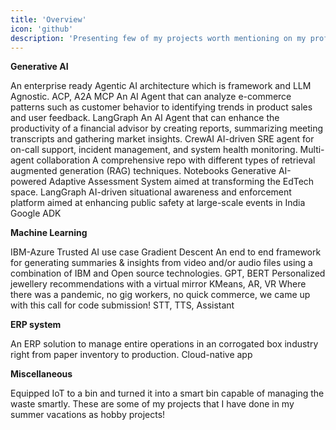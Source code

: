 ```yaml
---
title: 'Overview'
icon: 'github'
description: 'Presenting few of my projects worth mentioning on my profile'
---
```


**Generative AI**

<CardGroup cols={3}>
    <Card
        title="AI Agents Interoperability"
        href="/projects/genai/acp-agents"
    >
    An enterprise ready Agentic AI architecture which is framework and LLM Agnostic.
    <Info>ACP, A2A</Info>
    <Info>MCP</Info>
    </Card>
  <Card
        title="E-commerce analysis AI Agent"
        href="/projects/genai/e-commerce-usecase"
    >
    An AI Agent that can analyze e-commerce patterns such as customer behavior to identifying trends in product sales and user feedback.
    <Info>LangGraph</Info>
    </Card>
  <Card
    title="Financial research and analysis Agent"
    href="/projects/genai/financial-advisor-usecase"
  >
  An AI Agent that can enhance the productivity of a financial advisor by creating reports, summarizing meeting transcripts and gathering market insights.
  <Info>CrewAI</Info>
  </Card>
  <Card
        title="On-call SRE Agent"
        href="/projects/genai/sre_agent"
    >
    AI-driven SRE agent for on-call support, incident management, and system health monitoring.
    <Info>Multi-agent collaboration</Info>
    </Card>
  <Card
        title="Retrieval-Augmented Generation(RAG) playbooks"
        href="/projects/genai/rag-playbooks"
    >
    A comprehensive repo with different types of retrieval augmented generation (RAG) techniques.
    <Info>Notebooks</Info>
    </Card>
  <Card
    title="Adaptive AI Assessment"
    href="/projects/genai/genai-adaptive-assessment-system"
  >
  Generative AI-powered Adaptive Assessment System aimed at transforming the EdTech space.
  <Info>LangGraph</Info>
  </Card>
  <Card
    title="Improving safety at large public events"
    href="/projects/genai/safety-at-large-public-events"
  >
  AI-driven situational awareness and enforcement platform aimed at enhancing public safety at large-scale events in India
  <Info>Google ADK</Info>
  </Card>
  
</CardGroup>

**Machine Learning**

<CardGroup cols={3}>
  <Card
    title="Govern a Traditional AI model"
    href="/projects/ml/trusted-ai"
  >
  IBM-Azure Trusted AI use case
  <Info>Gradient Descent</Info>
  </Card>
  <Card
    title="Summarize a video or audio using IBM Watson"
    href="/projects/ml/summarize-a-video-or-audio"
  >
  An end to end framework for generating summaries & insights from video and/or audio files using a combination of IBM and Open source technologies.
  <Info>GPT, BERT</Info>
  </Card>
  <Card
    title="Augmented Reality powered Virtual Mirror"
    href="/projects/ml/virtual-mirror"
  >
  Personalized jewellery recommendations with a virtual mirror
  <Info>KMeans, AR, VR</Info>
  </Card>
  <Card
    title="Online & Offline Order processing during pandemics"
    href="/projects/ml/order-processing-pandemics"
  >
  Where there was a pandemic, no gig workers, no quick commerce, we came up with this call for code submission!
  <Info>STT, TTS, Assistant</Info>
  </Card>

</CardGroup>

**ERP system**

<CardGroup cols={3}>
  <Card
    title="Browmix ERP"
    href="/projects/erp/browmix"
  >
  An ERP solution to manage entire operations in an corrogated box industry right from paper inventory to production.
  <Info>Cloud-native app</Info>
  </Card>
  
</CardGroup>

**Miscellaneous**

<CardGroup cols={3}>
  <Card
    title="Smart waste management with Internet of Things (IoT)"
    href="/projects/miscellaneous/smart-waste-management"
  >
  Equipped IoT to a bin and turned it into a smart bin capable of managing the waste smartly.
  </Card>
  <Card
        title="Hobby Projects"
        href="/projects/miscellaneous/hobby"
    >
    These are some of my projects that I have done in my summer vacations as hobby projects!
    </Card>
</CardGroup>